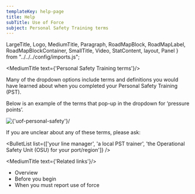 ```yaml
---
templateKey: help-page
title: Help
subTitle: Use of Force
subject: Personal Safety Training terms
---
```

LargeTitle, Logo, MediumTitle, Paragraph, RoadMapBlock, RoadMapLabel, RoadMapBlockContainer, SmallTitle, Video, StatContent, layout, Panel } from "../../../config/imports.js";

<MediumTitle text={'Personal Safety Training terms'}/>

Many of the dropdown options include terms and definitions you would have learned about when you completed your Personal Safety Training (PST).

Below is an example of the terms that pop-up in the dropdown for ‘pressure points’.

<div style={{marginBottom: "20px"}}>
    <Image source={'/images/help/uof/personal_safety.png'} alt={'uof-personal-safety'}/>
</div>

If you are unclear about any of these terms, please ask:

<BulletList list={['your line manager', 'a local PST trainer', 'the Operational Safety Unit (OSU) for your port/region']} />

<MediumTitle text={'Related links'}/>

<ul class="govuk-list govuk-list--bullet">
	<li><Link class="govuk-link" to="/help/uof/">Overview</Link></li>
	<li><Link class="govuk-link" to="/help/uof/uof-before-you-begin/">Before you begin</Link></li>
	<li><Link class="govuk-link" to="/help/uof/uof-when-you-must-report-use-of-force/">When you must report use of force</Link></li>
</ul>